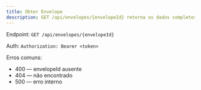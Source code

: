 ```yaml
---
title: Obter Envelope
description: GET /api/envelopes/{envelopeId} retorna os dados completos do envelope.
---
```


Endpoint: `GET /api/envelopes/{envelopeId}`

Auth: `Authorization: Bearer <token>`

Erros comuns:
- 400 — envelopeId ausente
- 404 — não encontrado
- 500 — erro interno
